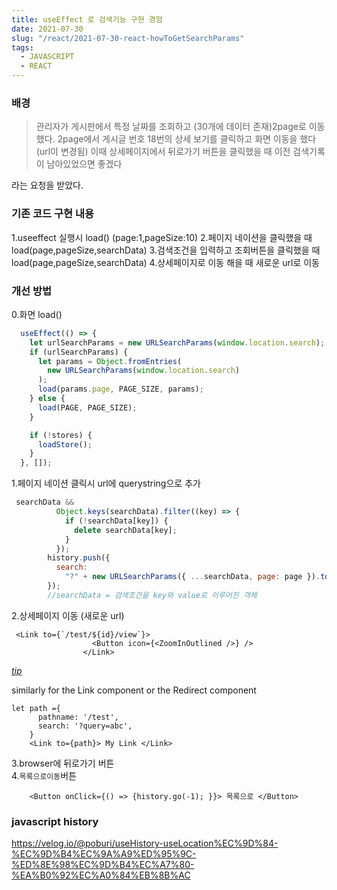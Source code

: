 ```yaml
---
title: useEffect 로 검색기능 구현 경험
date: 2021-07-30
slug: "/react/2021-07-30-react-howToGetSearchParams"
tags:
  - JAVASCRIPT
  - REACT
---
```


###  배경

>관리자가 게시판에서 특정 날짜를 조회하고 (30개에 데이터 존재)2page로 이동했다.
2page에서 게시글 번호 18번의 상세 보기를 클릭하고 화면 이동을 했다 (url이 변경됨)
이때 상세페이지에서 뒤로가기 버튼을 클릭했을 때 이전 검색기록이 남아있었으면 좋겠다 

라는 요청을 받았다.

###  기존 코드 구현 내용
1.useeffect 실행시 load() (page:1,pageSize:10)
2.페이지 네이션을 클릭했을 때 load(page,pageSize,searchData)
3.검색조건을 입력하고 조회버튼을 클릭했을 때 load(page,pageSize,searchData) 
4.상세페이지로 이동 해을 때 새로운 url로 이동

###  개선 방법
0.화면 load()
```javascript
  useEffect(() => {
    let urlSearchParams = new URLSearchParams(window.location.search);
    if (urlSearchParams) {
      let params = Object.fromEntries(
        new URLSearchParams(window.location.search)
      );
      load(params.page, PAGE_SIZE, params);
    } else {
      load(PAGE, PAGE_SIZE);
    }

    if (!stores) {
      loadStore();
    }
  }, []);
```
1.페이지 네이션 클릭시 url에 querystring으로 추가
```javascript
 searchData &&
          Object.keys(searchData).filter((key) => {
            if (!searchData[key]) {
              delete searchData[key];
            }
          });
        history.push({
          search:
            "?" + new URLSearchParams({ ...searchData, page: page }).toString(),
        });
        //searchData = 검색조건을 key와 value로 이루어진 객체
```
2.상세페이지 이동 (새로운 url)

```
 <Link to={`/test/${id}/view`}>
                  <Button icon={<ZoomInOutlined />} />
                </Link>
```
*[tip](https://stackoverflow.com/questions/901115/how-can-i-get-query-string-values-in-javascript)*

similarly for the Link component or the Redirect component

```
let path ={
      pathname: '/test',
      search: '?query=abc',
    }
    <Link to={path}> My Link </Link>

```


3.browser에 뒤로가기 버튼  
4.`목록으로이동`버튼

```
    <Button onClick={() => {history.go(-1); }}> 목록으로 </Button>
```

###  javascript history

https://velog.io/@poburi/useHistory-useLocation%EC%9D%84-%EC%9D%B4%EC%9A%A9%ED%95%9C-%ED%8E%98%EC%9D%B4%EC%A7%80-%EA%B0%92%EC%A0%84%EB%8B%AC